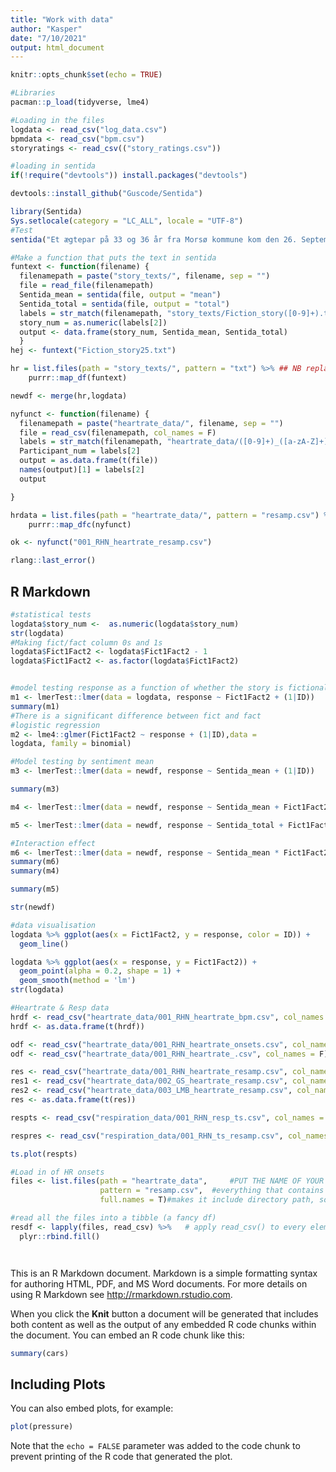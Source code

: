 ```yaml
---
title: "Work with data"
author: "Kasper"
date: "7/10/2021"
output: html_document
---
```


```r
knitr::opts_chunk$set(echo = TRUE)
```


```r
#Libraries
pacman::p_load(tidyverse, lme4)

#Loading in the files
logdata <- read_csv("log_data.csv")
bpmdata <- read_csv("bpm.csv")
storyratings <- read_csv(("story_ratings.csv"))

#loading in sentida
if(!require("devtools")) install.packages("devtools")

devtools::install_github("Guscode/Sentida")

library(Sentida)
Sys.setlocale(category = "LC_ALL", locale = "UTF-8")
#Test
sentida("Et ægtepar på 33 og 36 år fra Morsø kommune kom den 26. September 2011 ud i et voldeligt skænderi på den fælles bopæl. Skænderiet startede på grund af uenighed om badning af det fælles barn. I følge den 33-årige kvindes forklaring blev hun udsat for kvælertag og fik hovedet slået mod en dørkarm. Den 36-årige ægtemand har forklaret, at uenigheden endte med, at hun angreb ham. Manden blev sigtet for vold.", output = "mean")

#Make a function that puts the text in sentida
funtext <- function(filename) {
  filenamepath = paste("story_texts/", filename, sep = "")
  file = read_file(filenamepath) 
  Sentida_mean = sentida(file, output = "mean")
  Sentida_total = sentida(file, output = "total")
  labels = str_match(filenamepath, "story_texts/Fiction_story([0-9]+).txt")
  story_num = as.numeric(labels[2])
  output <- data.frame(story_num, Sentida_mean, Sentida_total)
  }
hej <- funtext("Fiction_story25.txt")

hr = list.files(path = "story_texts/", pattern = "txt") %>% ## NB replace with your path to the files 
    purrr::map_df(funtext)

newdf <- merge(hr,logdata)

nyfunct <- function(filename) {
  filenamepath = paste("heartrate_data/", filename, sep = "")
  file = read_csv(filenamepath, col_names = F)
  labels = str_match(filenamepath, "heartrate_data/([0-9]+)_([a-zA-Z]+)_heartrate_resamp.csv")
  Participant_num = labels[2]
  output = as.data.frame(t(file))
  names(output)[1] = labels[2]
  output

}

hrdata = list.files(path = "heartrate_data/", pattern = "resamp.csv") %>% ## NB replace with your path to the files 
    purrr::map_dfc(nyfunct)

ok <- nyfunct("001_RHN_heartrate_resamp.csv")

rlang::last_error()
```

## R Markdown

```r
#statistical tests
logdata$story_num <-  as.numeric(logdata$story_num)
str(logdata)
#Making fict/fact column 0s and 1s
logdata$Fict1Fact2 <- logdata$Fict1Fact2 - 1
logdata$Fict1Fact2 <- as.factor(logdata$Fict1Fact2)


#model testing response as a function of whether the story is fictional or fact
m1 <- lmerTest::lmer(data = logdata, response ~ Fict1Fact2 + (1|ID))
summary(m1)
#There is a significant difference between fict and fact 
#logistic regression
m2 <- lme4::glmer(Fict1Fact2 ~ response + (1|ID),data =
logdata, family = binomial)

#Model testing by sentiment mean
m3 <- lmerTest::lmer(data = newdf, response ~ Sentida_mean + (1|ID))

summary(m3)

m4 <- lmerTest::lmer(data = newdf, response ~ Sentida_mean + Fict1Fact2 + (1|ID))

m5 <- lmerTest::lmer(data = newdf, response ~ Sentida_total + Fict1Fact2 + (1|ID))

#Interaction effect
m6 <- lmerTest::lmer(data = newdf, response ~ Sentida_mean * Fict1Fact2 + (1|ID))
summary(m6)
summary(m4)

summary(m5)

str(newdf)

#data visualisation
logdata %>% ggplot(aes(x = Fict1Fact2, y = response, color = ID)) +
  geom_line()

logdata %>% ggplot(aes(x = response, y = Fict1Fact2)) +
  geom_point(alpha = 0.2, shape = 1) +
  geom_smooth(method = 'lm')
str(logdata)
```
```r
#Heartrate & Resp data
hrdf <- read_csv("heartrate_data/001_RHN_heartrate_bpm.csv", col_names = F)
hrdf <- as.data.frame(t(hrdf))

odf <- read_csv("heartrate_data/001_RHN_heartrate_onsets.csv", col_names = F)
odf <- read_csv("heartrate_data/001_RHN_heartrate_.csv", col_names = F)

res <- read_csv("heartrate_data/001_RHN_heartrate_resamp.csv", col_names = F)
res1 <- read_csv("heartrate_data/002_GS_heartrate_resamp.csv", col_names = F)
res2 <- read_csv("heartrate_data/003_LMB_heartrate_resamp.csv", col_names = F)
res <- as.data.frame(t(res))

respts <- read_csv("respiration_data/001_RHN_resp_ts.csv", col_names = F)

respres <- read_csv("respiration_data/001_RHN_ts_resamp.csv", col_names = F)

ts.plot(respts)

#Load in of HR onsets
files <- list.files(path = "heartrate_data",     #PUT THE NAME OF YOUR FOLDER WITH DATA in the quotes, it also might need '/' in the end, experiment with it :)
                    pattern = "resamp.csv",  #everything that contains '.csv' in its name will be listed
                    full.names = T)#makes it include directory path, so instead of 'logfile_1.csv' it will be 'data/logfile_1.csv')

#read all the files into a tibble (a fancy df)
resdf <- lapply(files, read_csv) %>%   # apply read_csv() to every element in files list and send the resulting tibbles to the next line
  plyr::rbind.fill() 




```


This is an R Markdown document. Markdown is a simple formatting syntax for authoring HTML, PDF, and MS Word documents. For more details on using R Markdown see <http://rmarkdown.rstudio.com>.

When you click the **Knit** button a document will be generated that includes both content as well as the output of any embedded R code chunks within the document. You can embed an R code chunk like this:

```r
summary(cars)
```

## Including Plots

You can also embed plots, for example:

```r
plot(pressure)
```

Note that the `echo = FALSE` parameter was added to the code chunk to prevent printing of the R code that generated the plot.
